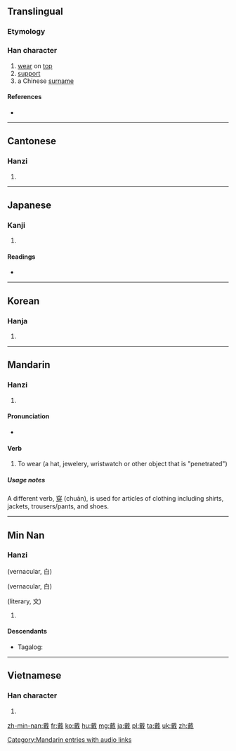 ==Translingual==

===Etymology===
{{Han compound|異|𢦔|c1=s|c2=p|ls=psc}}

===Han character===
{{Han char|rn=62|rad=戈|as=14|sn=18|four=4385<sub>0</sub>|canj=十戈田廿金 (JIWTC)|ids=⿹[[𢦏]][[異]]}}

# [[wear]] on [[top]]
# [[support]]
# a Chinese [[surname]]

====References====
* {{Han ref|kx=0414.250|dkj=11685|dj=0758.170|hdz=21413.090|uh=6234|ud=25140|bh=C0B9|bd=49337}}

----

==Cantonese==

===Hanzi===
{{yue-hanzi|jyut=|y=daai3}}

# {{defn|lang=yue|sort=戈14}}

----

==Japanese==

===Kanji===
{{ja-kanji|grade=c|rs=戈14}}

# {{defn|lang=ja|sort=戈14}}

====Readings====
* {{ja-readings|on=[[たい]] (tai)|kun=[[いただく]] (itadaku)}}

----

==Korean==

===Hanja===
{{ko-hanja|hangeul=대|eumhun=|rv=dae|mr=tae|y=tay}}

# {{defn|lang=ko|sort=戈14}}

----

==Mandarin==

===Hanzi===
{{cmn-hanzi|pin=[[dài]] ([[dai4]])|wg=tai<sup>4</sup>}}

# {{defn|lang=cmn|sort=戈14}}

====Pronunciation====
* {{audio|zh-dài.ogg|audio}}

====Verb====
# To wear (a hat, jewelery, wristwatch or other object that is "penetrated")

=====Usage notes=====
A different verb, [[穿]] (chuān), is used for articles of clothing including shirts, jackets, trousers/pants, and shoes.

[[Category:Mandarin entries with audio links]]

----

==Min Nan==

===Hanzi===
{{nan-noun|t|poj=tì|pojt=ti1|tra=戴}} (vernacular, 白)

{{nan-noun|t|poj=tè|pojt=te1|tra=戴}} (vernacular, 白)

{{nan-noun|t|poj=tài|pojt=tai1|tra=戴}} (literary, 文)

# {{defn|lang=nan}}

====Descendants====
* {{qualifier|Hokkien dialect}} Tagalog: {{l|tl|Ty}}

----

==Vietnamese==

===Han character===
{{vi-hantu|[[đái]], [[dải]], [[trải]]|rs=戈14}}

# {{defn|lang=vi|sort=戈14}}

[[zh-min-nan:戴]]
[[fr:戴]]
[[ko:戴]]
[[hu:戴]]
[[mg:戴]]
[[ja:戴]]
[[pl:戴]]
[[ta:戴]]
[[uk:戴]]
[[zh:戴]]